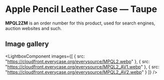 
# Apple Pencil Leather Case — Taupe

<Callout type='info' emoji='👉🏻'>**MPQL2ZM** is an order number for this product, used for search engines, auction websites and such.</Callout>

## Image gallery

<LightboxComponent
    images={[
      {
        src: "https://cloudfront.everycase.org/everysource/MPQL2.webp"
      },
      {
        src: "https://cloudfront.everycase.org/everysource/MPQL2_AV1.webp"
      },
      {
        src: "https://cloudfront.everycase.org/everysource/MPQL2_AV2.webp"
      }
    ]}
  />
